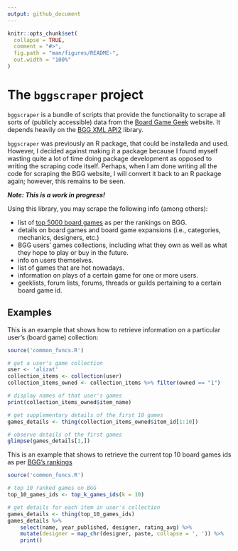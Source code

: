 ```yaml
---
output: github_document
---
```


<!-- README.md is generated from README.Rmd. Please edit that file -->

```r
knitr::opts_chunk$set(
  collapse = TRUE,
  comment = "#>",
  fig.path = "man/figures/README-",
  out.width = "100%"
)
```



# The `bggscraper` project

<!-- badges: start -->
<!-- badges: end -->

`bggscraper` is a bundle of scripts that provide the functionality to scrape all
sorts of (publicly accessible) data from the [Board Game
Geek](boardgamegeek.com) website. It depends heavily on the [BGG XML
API2](https://boardgamegeek.com/wiki/page/BGG_XML_API2) library.

`bggscraper` was previously an R package, that could be installeda and used.
However, I decided against making it a package because I found myself wasting
quite a lot of time doing package development as opposed to writing the scraping
code itself. Perhaps, when I am done writing all the code for scraping the BGG
website, I will convert it back to an R package again; however, this remains to
be seen.

***Note: This is a work in progress!***

Using this library, you may scrape the following info (among others):

* list of [top 5000 board games](https://boardgamegeek.com/search/boardgame?advsearch=1&q=&sort=rank) as per the rankings on BGG.
* details on board games and board game expansions (i.e., categories, mechanics, designers, etc.)
* BGG users' games collections, including what they own as well as what they hope to play or buy in the future.
* info on users themselves.
* list of games that are hot nowadays.
* information on plays of a certain game for one or more users.
* geeklists, forum lists, forums, threads or guilds pertaining to a certain board game id.



## Examples

This is an example that shows how to retrieve information on a particular user's (board game) collection:

```r
source('common_funcs.R')

# get a user's game collection
user <- 'alizat'
collection_items <- collection(user)
collection_items_owned <- collection_items %>% filter(owned == "1")

# display names of that user's games
print(collection_items_owned$item_name)

# get supplementary details of the first 10 games
games_details <- thing(collection_items_owned$item_id[1:10])

# observe details of the first games
glimpse(games_details[1,])
```

This is an example that shows to retrieve the current top 10 board games ids as per [BGG's rankings](a)

```r
source('common_funcs.R')

# top 10 ranked games on BGG
top_10_games_ids <- top_k_games_ids(k = 10)

# get details for each item in user's collection
games_details <- thing(top_10_games_ids)
games_details %>% 
    select(name, year_published, designer, rating_avg) %>% 
    mutate(designer = map_chr(designer, paste, collapse = ', ')) %>% 
    print()
```

<!-- You'll still need to render `README.Rmd` regularly, to keep `README.md` up-to-date. `devtools::build_readme()` is handy for this. You could also use GitHub Actions to re-render `README.Rmd` every time you push. An example workflow can be found here: <https://github.com/r-lib/actions/tree/v1/examples>. -->

<!-- You can also embed plots, for example: -->
<!-- ```{r pressure, echo = FALSE} -->
<!-- plot(pressure) -->
<!-- ``` -->
<!-- In that case, don't forget to commit and push the resulting figure files, so they display on GitHub and CRAN. -->
